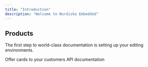 ```yaml
---
title: "Introduction"
description: "Welcome to Nordiska Embedded"
---
```


## Products

The first step to world-class documentation is setting up your editing environments.

<CardGroup cols={2}>
  <Card title="Card" icon="credit-card" page="card/onboarding">
    Offer cards to your customers
  </Card>
  <Card title="API Reference" icon="webhook" href="savings/onboarding">
    API documentation
  </Card>
</CardGroup>